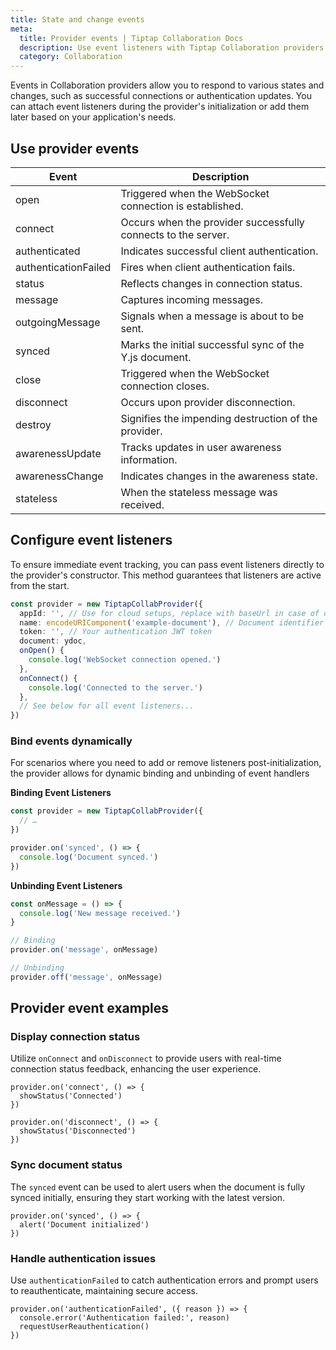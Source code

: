 ```yaml
---
title: State and change events
meta:
  title: Provider events | Tiptap Collaboration Docs
  description: Use event listeners with Tiptap Collaboration providers to manage real-time states and changes effectively. More in the docs!
  category: Collaboration
---
```


Events in Collaboration providers allow you to respond to various states and changes, such as successful connections or authentication updates. You can attach event listeners during the provider's initialization or add them later based on your application's needs.

## Use provider events

| Event                | Description                                                   |
| -------------------- | ------------------------------------------------------------- |
| open                 | Triggered when the WebSocket connection is established.       |
| connect              | Occurs when the provider successfully connects to the server. |
| authenticated        | Indicates successful client authentication.                   |
| authenticationFailed | Fires when client authentication fails.                       |
| status               | Reflects changes in connection status.                        |
| message              | Captures incoming messages.                                   |
| outgoingMessage      | Signals when a message is about to be sent.                   |
| synced               | Marks the initial successful sync of the Y.js document.       |
| close                | Triggered when the WebSocket connection closes.               |
| disconnect           | Occurs upon provider disconnection.                           |
| destroy              | Signifies the impending destruction of the provider.          |
| awarenessUpdate      | Tracks updates in user awareness information.                 |
| awarenessChange      | Indicates changes in the awareness state.                     |
| stateless            | When the stateless message was received.                      |

## Configure event listeners

To ensure immediate event tracking, you can pass event listeners directly to the provider's constructor. This method guarantees that listeners are active from the start.

```ts
const provider = new TiptapCollabProvider({
  appId: '', // Use for cloud setups, replace with baseUrl in case of on-prem
  name: encodeURIComponent('example-document'), // Document identifier
  token: '', // Your authentication JWT token
  document: ydoc,
  onOpen() {
    console.log('WebSocket connection opened.')
  },
  onConnect() {
    console.log('Connected to the server.')
  },
  // See below for all event listeners...
})
```

### Bind events dynamically

For scenarios where you need to add or remove listeners post-initialization, the provider allows for dynamic binding and unbinding of event handlers

**Binding Event Listeners**

```ts
const provider = new TiptapCollabProvider({
  // …
})

provider.on('synced', () => {
  console.log('Document synced.')
})
```

**Unbinding Event Listeners**

```typescript
const onMessage = () => {
  console.log('New message received.')
}

// Binding
provider.on('message', onMessage)

// Unbinding
provider.off('message', onMessage)
```

## Provider event examples

### Display connection status

Utilize `onConnect` and `onDisconnect` to provide users with real-time connection status feedback, enhancing the user experience.

```tsx
provider.on('connect', () => {
  showStatus('Connected')
})

provider.on('disconnect', () => {
  showStatus('Disconnected')
})
```

### Sync document status

The `synced` event can be used to alert users when the document is fully synced initially, ensuring they start working with the latest version.

```tsx
provider.on('synced', () => {
  alert('Document initialized')
})
```

### Handle authentication issues

Use `authenticationFailed` to catch authentication errors and prompt users to reauthenticate, maintaining secure access.

```tsx
provider.on('authenticationFailed', ({ reason }) => {
  console.error('Authentication failed:', reason)
  requestUserReauthentication()
})
```
